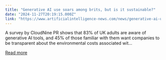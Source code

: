 ```yaml
---
title: "Generative AI use soars among brits, but is it sustainable?"
date: "2024-11-27T20:19:15.000Z"
link: "https://www.artificialintelligence-news.com/news/generative-ai-use-soars-among-brits-but-is-it-sustainable/?utm_source=rss&utm_medium=rss&utm_campaign=generative-ai-use-soars-among-brits-but-is-it-sustainable"
---
```


A survey by CloudNine PR shows that 83% of UK adults are aware of generative AI tools, and 45% of those familiar with them want companies to be transparent about the environmental costs associated wit...

[Read more](https://www.artificialintelligence-news.com/news/generative-ai-use-soars-among-brits-but-is-it-sustainable/?utm_source=rss&utm_medium=rss&utm_campaign=generative-ai-use-soars-among-brits-but-is-it-sustainable)
